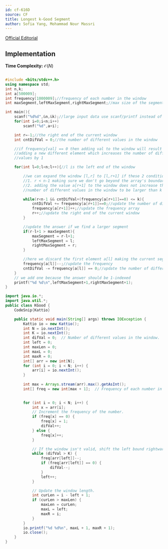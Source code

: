 ```yaml
---
id: cf-616D
source: CF
title: Longest k-Good Segment
author: Sofia Yang, Mohammad Nour Massri
---
```


[Official Editorial](https://codeforces.com/blog/entry/22712)
## Implementation

**Time Complexity:** $\mathcal{O}(N)$
<LanguageSection>
<CPPSection>
```cpp 

#include <bits/stdc++.h>
using namespace std;
int n,k;
int a[500009];
int frequency[1000009];//frequency of each number in the window
int maxSegment,leftMaxSegment,rightMaxSegment;//max size of the segment and its ends

int main(){
    scanf("%d%d",&n,&k);//large input data use scanf/printf instead of cin/cout
    for(int i=0;i<n;i++)
        scanf("%d",a+i);

    int r=-1;//the right end of the current window
    int cntDifVal = 0;//the number of different values in the window

    //if frequency[val] == 0 then adding val to the window will result in
    //adding a new different element which increases the number of different
    //values by 1

    for(int l=0;l<n;l++){//l is the left end of the window

        //we can expand the window [l,r] to [l,r+1] if these 2 conditions hold:
        //1. r < n-1 making sure we don't go beyond the array's boundaries
        //2. adding the value a[r+1] to the window does not increase the
        //number of different values in the window to be larger than k

        while(r<n-1 && cntDifVal+(frequency[a[r+1]]==0) <= k){
            cntDifVal += frequency[a[r+1]]==0;//update the number of different values
            frequency[a[r+1]]++;//update the frequency array
            r++;//update the right end of the current window
        }

		//update the answer if we find a larger segment
        if(r-l+1 > maxSegment){
            maxSegment = r-l+1;
            leftMaxSegment = l;
            rightMaxSegment = r;
        }

        //here we discard the first element a[l] making the current segment [l+1,r]
        frequency[a[l]]--;//update the frequency
        cntDifVal -= frequency[a[l]] == 0;//update the number of different values
    }
    // we add one because the answer should be 1-indexed
    printf("%d %d\n",leftMaxSegment+1,rightMaxSegment+1);
}

```
</CPPSection>
<JavaSection>

```java
import java.io.*;
import java.util.*;
public class KGood {
	CodeSnip{Kattio}

	public static void main(String[] args) throws IOException {
		Kattio io = new Kattio();
		int N = io.nextInt();
		int K = io.nextInt();
		int difVal = 0;  // Number of different values in the window.
		int left = 0;
		int maxLen = 0;
		int maxL = 0;
		int maxR = 0;
		int[] arr = new int[N];
		for (int i = 0; i < N; i++) {
			arr[i] = io.nextInt();
		}
			
		int max = Arrays.stream(arr).max().getAsInt();
		int[] freq = new int[max + 1];  // Frequency of each number in the window.

	
		for (int i = 0; i < N; i++) {
			int x = arr[i];
			// Increment the frequency of the number.
			if (freq[x] == 0) {
				freq[x] = 1;
				difVal++;
			} else {
				freq[x]++;
			}

			// If the window isn't valid, shift the left bound rightwards.
			while (difVal > K) {
				freq[arr[left]]--;
				if (freq[arr[left]] == 0) {
					difVal--;
				}
				left++;
			}

			// Update the window length.
			int curLen = i - left + 1;
			if (curLen > maxLen) {
				maxLen = curLen;
				maxL = left;
				maxR = i;
			}
		}
		io.printf("%d %d%n", maxL + 1, maxR + 1);
		io.close();
	}
}

```

</JavaSection>

</LanguageSection>
